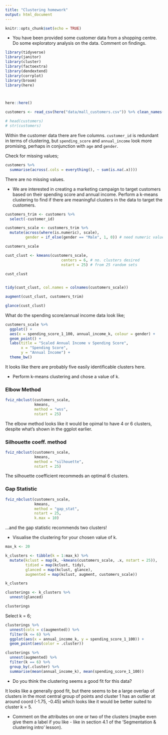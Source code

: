 ```yaml
---
title: "Clustering homework"
output: html_document
---
```


```r
knitr::opts_chunk$set(echo = TRUE)
```


* You have been provided some customer data from a shopping centre. Do some exploratory analysis on the data. Comment on findings. 

```r
library(tidyverse)
library(janitor)
library(cluster)
library(factoextra)
library(dendextend)
library(corrplot)
library(broom)
library(here)



here::here()
```


```r
customers <- read_csv(here("data/mall_customers.csv")) %>% clean_names()
```

```r
# head(customers)
# str(customers)
```
Within the customer data there are five columns.  `customer_id` is redundant
in terms of clustering, but `spending_score` and `annual_income` look more 
promising, perhaps in conjunction with `age` and `gender`.

Check for missing values;
```r
customers %>% 
  summarise(across(.cols = everything(), ~ sum(is.na(.x))))
```

There are no missing values.


* We are interested in creating a marketing campaign to target customers based on their spending score and annual income. Perform a k-means clustering to find if there are meaningful clusters in the data to target the customers. 

```r
customers_trim <- customers %>% 
  select(-customer_id)

customers_scale <- customers_trim %>% 
  mutate(across(where(is.numeric), scale),
         gender = if_else(gender == "Male", 1, 0)) # need numeric value for kmeans

customers_scale
```

```r
cust_clust <- kmeans(customers_scale,
                         centers = 6, # no. clusters desired
                         nstart = 25) # from 25 random sets

cust_clust
  
```


```r
tidy(cust_clust, col.names = colnames(customers_scale))
```
```r
augment(cust_clust, customers_trim)
```
```r
glance(cust_clust)
```





What do the spending score/annual income data look like;
```r
customers_scale %>% 
  ggplot() +
  aes(x = spending_score_1_100, annual_income_k, colour = gender) +
  geom_point() +
  labs(title = "Scaled Annual Income v Spending Score",
       x = "Spending Score",
       y = "Annual Income") +
  theme_bw()
```
It looks like there are probably five easily identificable clusters here.

* Perform k-means clustering and chose a value of k.

### Elbow Method

```r
fviz_nbclust(customers_scale,
             kmeans,
             method = "wss",
             nstart = 25)
```
The elbow method looks like it would be opimal to have 4 or 6 clusters, despite
what's shown in the ggplot earlier.

### Silhouette coeff. method

```r
fviz_nbclust(customers_scale,
             kmeans,
             method = "silhouette",
             nstart = 25)
```
The silhouette coefficient recommeds an optimal 6 clusters.  

### Gap Statistic

```r
fviz_nbclust(customers_scale,
             kmeans,
             method = "gap_stat",
             nstart = 25,
             k.max = 10)
```
...and the gap statistic recommends two clusters!

* Visualise the clustering for your chosen value of k.


```r
max_k <- 20

k_clusters <- tibble(k = 1:max_k) %>% 
  mutate(kclust = map(k, ~kmeans(customers_scale, .x, nstart = 25)), 
         tidied = map(kclust, tidy),
         glanced = map(kclust, glance),
         augmented = map(kclust, augment, customers_scale))

k_clusters
```

```r
clusterings <- k_clusters %>% 
  unnest(glanced)

clusterings
```




Select k = 6;

```r
clusterings %>% 
  unnest(cols = c(augmented)) %>%
  filter(k <= 6) %>%
  ggplot(aes(x = annual_income_k, y = spending_score_1_100)) +
  geom_point(aes(color = .cluster))
```


```r
clusterings %>% 
  unnest(augmented) %>%
  filter(k == 6) %>%
  group_by(.cluster) %>%
  summarise(mean(annual_income_k), mean(spending_score_1_100))
```


* Do you think the clustering seems a good fit for this data?

It looks like a generally good fit, but there seems to be a large overlap of 
clusters in the most central group of points and cluster 1 has an outlier at
around coord (-1.75, -0.45) which looks like it would be better suited to 
cluster k = 5.

* Comment on the attributes on one or two of the clusters (maybe even give them a label if you like - like in section 4.1 of the 'Segmentation & clustering intro' lesson). 






